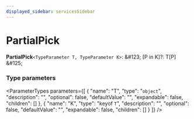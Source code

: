 ```yaml
---
displayed_sidebar: servicesSidebar
---
```



# PartialPick

 **PartialPick**`<TypeParameter T, TypeParameter K>`: \&#123; [P in K]?: T[P] \&#125;

### Type parameters

<ParameterTypes parameters={[
  {
    "name": "T",
    "type": "`object`",
    "description": "",
    "optional": false,
    "defaultValue": "",
    "expandable": false,
    "children": []
  },
  {
    "name": "K",
    "type": "keyof `T`",
    "description": "",
    "optional": false,
    "defaultValue": "",
    "expandable": false,
    "children": []
  }
]} />
